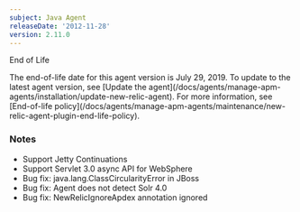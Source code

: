 ```yaml
---
subject: Java Agent
releaseDate: '2012-11-28'
version: 2.11.0
---
```


End of Life

<Callout variant="important">
  The end-of-life date for this agent version is July 29, 2019. To update to the latest agent version, see [Update the agent](/docs/agents/manage-apm-agents/installation/update-new-relic-agent). For more information, see [End-of-life policy](/docs/agents/manage-apm-agents/maintenance/new-relic-agent-plugin-end-life-policy).
</Callout>

### Notes

* Support Jetty Continuations
* Support Servlet 3.0 async API for WebSphere
* Bug fix: java.lang.ClassCircularityError in JBoss
* Bug fix: Agent does not detect Solr 4.0
* Bug fix: NewRelicIgnoreApdex annotation ignored
